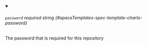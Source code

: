 
<details className="config-field" data-expandable="false" open>
<summary>

###### `password` <span className="config-field-required" data-required="false">required</span> <span className="config-field-type">string</span> <span className="config-field-default"></span> <span className="config-field-enum"></span> {#spaceTemplates-spec-template-charts-password}

The password that is required for this repository

</summary>



</details>

